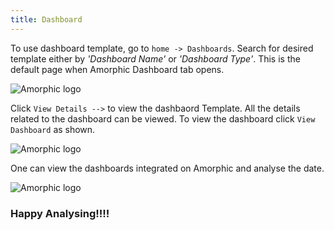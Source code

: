 ```yaml
---
title: Dashboard
---
```


To use dashboard template, go to `home -> Dashboards`. Search for desired template either by *'Dashboard Name'* or *'Dashboard Type'*.
This is the default page when Amorphic Dashboard tab opens.

![Amorphic logo](./media/DashboardHomPage.PNG)

Click `View Details -->` to view the dashbaord Template. All the details related to the dashboard can be viewed.
To view the dashboard click `View Dashboard` as shown.

![Amorphic logo](./media/DashboardDetails.PNG)

One can view the dashboards integrated on Amorphic and analyse the date.

![Amorphic logo](./media/ViewDashboard.PNG)
### Happy Analysing!!!!



